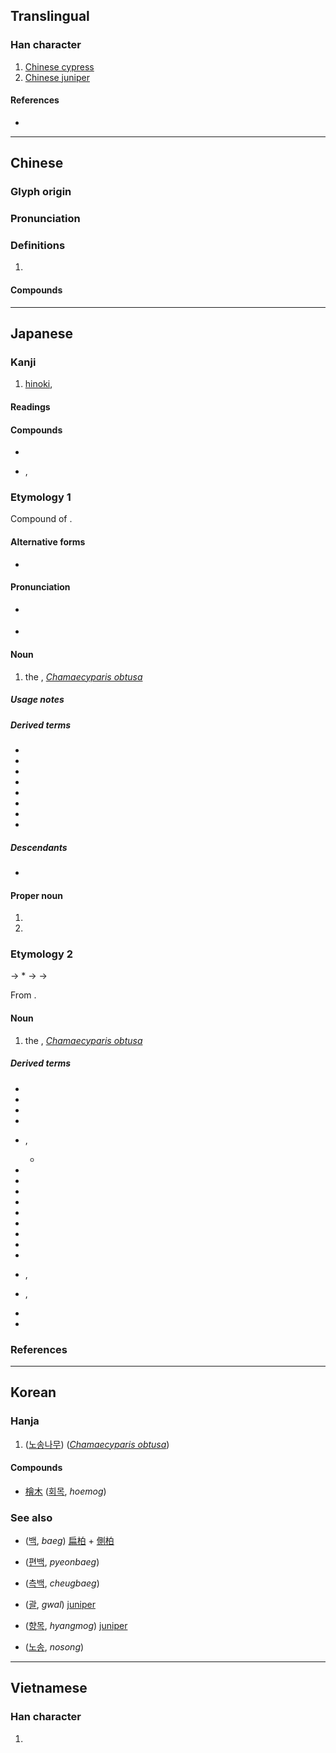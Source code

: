 {{also|栝|桧}}
{{character info/new}}
==Translingual==

===Han character===
{{Han char|rn=75|rad=木|as=13|sn=17|four=48966|canj=DOMA|ids=⿰木會}}

# [[Chinese cypress]]
# [[Chinese juniper]]

====References====
* {{Han ref|kx=0557.110|dkj=15676|dj=0946.180|hdz=21303.040|uh=6A9C|ud=27292|bh=C0CC|bd=49356}}

----

==Chinese==
{{zh-forms|s=桧}}

===Glyph origin===
{{Han etym}}

===Pronunciation===
{{zh-pron
|m=guì,kuài,huì
|c=kui2
|mn=kòe
|mc=y
|oc=y
|ma=
|cat=pn
}}

===Definitions===
{{zh-hanzi}}

# {{rfdef|lang=zh}}

====Compounds====
{{zh-der|檜柏|檜木|紅檜}}

----

==Japanese==
{{ja-kanji forms|桧|檜}}

===Kanji===
{{ja-kanji|grade=|rs=木13|shin=桧}}

# [[hinoki]], {{vern|Japanese cypress}}

====Readings====
{{ja-readings
|goon=け<け<くゑ
|kanon=かい<くわい
|kun=ひ-, ひのき-
}}

====Compounds====
* {{ja-r|老檜|ろうかい}}
* {{ja-r|翌檜|アスナロ}}, {{ja-r|翌檜|アスナロウ}}

===Etymology 1===
<div style="float:right;">
{{wp|lang=ja|ヒノキ}}
{{wp|Chamaecyparis obtusa}}
</div>
{{ja-kanjitab|ひのき|yomi=k}}

Compound of {{com|ja|sort=ひのき|檜|tr1=hi|t1={{l|en|Japanese cypress}}|pos1=see below|の|tr2=no|pos2=attributive particle|木|tr3=ki|t3=[[tree]]}}.

====Alternative forms====
* {{ja-l|檜木}}

====Pronunciation====
{{ja-pron|y=k|ひのき|acc=1|acc2=0|dev=3|acc_ref=DJR|acc2_ref=DJR}}
* {{a|Osaka}} {{ja-accent-common|a|ひ|のき}}
* {{a|{{w|Late Middle Japanese}}}} {{IPAchar|/ɸinoki/}}

====Noun====
{{ja-noun|shin=桧|ひのき|ヒノキ}}

# the {{l|en|Japanese cypress}}, ''[[Chamaecyparis obtusa]]''

=====Usage notes=====
{{U:ja:biology|ヒノキ}}

=====Derived terms=====
{{der-top}}
* {{ja-r|檜 翌檜|ヒノキ アスナロ}}
* {{ja-r|檜%笠|ひのき%がさ}}
* {{ja-r|檜%玉|ひのき%だま}}
* {{ja-r|檜%綱|ひのき%づな}}
* {{ja-r|檜 舞台|ひのき ぶたい}}
* {{ja-r|明日は檜|あす は ひのき}}
* {{ja-r|木曽 檜|^きそ ^ひのき}}
* {{ja-r|台湾 檜|^タイワン ヒノキ}}
{{der-bottom}}

=====Descendants=====
* {{desc|en|hinoki}}

====Proper noun====
{{ja-pos|proper|shin=桧|ひのき}}

# {{given name|female|lang=ja|A=a|nodot=1|sort=ひのき}}
# {{surname|lang=ja|A=a|nodot=1|sort=ひのき}}

===Etymology 2===
{{ja-kanjitab|ひ|yomi=k}}
{{IPAfont|⟨pi<sub>1</sub>⟩}} → *{{IPAchar|/pʲi/}} → {{IPAchar|/fi/}} → {{IPAchar|/hi/}}

From {{inh|ja|ojp|sort=ひ|-}}.

====Noun====
{{ja-noun|shin=桧|ひ}}

# {{lb|ja|sort=ひ|obsolete}} the {{vern|Japanese cypress}}, ''[[Chamaecyparis obtusa]]''

=====Derived terms=====
{{der-top}}
* {{ja-r|檜%扇|ひ%-おうぎ}}
* {{ja-r|檜%垣|ひ%がき}}
* {{ja-r|檜%笠|ひ%がさ}}
* {{ja-r|檜%隈|^ひ%ぐま}}
* {{ja-r|檜曾|ひそ|rom=-}}, {{ja-r|檜楚|ひそ}}
** {{ja-r|白%檜曾|シラ%ビソ}}
* {{ja-r|檜%枝%岐|^ひの%え%また}}
* {{ja-r|檜隈|^ひのくま}}
* {{ja-r|檜葉|ひば}}
* {{ja-r|檜%原|ひ%ばら}}
* {{ja-r|檜%物|ひ%もの}}
* {{ja-r|檜%山|^ひ%やま}}
* {{ja-r|檜皮|ひわだ}}
* {{ja-r|檜破り子|ひわりご}}
* {{ja-r|明日檜|あすひ}}
* {{ja-r|黒%檜|くろ%び}}, {{ja-r|黒%檜|くろ%べ}}
* {{ja-r|白%檜|しら%び}}, {{ja-r|白%檜|しら%べ}}
* {{ja-r|唐%檜|トウ%ヒ}}
* {{ja-r|紅%檜|ベニ%ヒ}}
{{der-bottom}}

===References===
<references/>

----

==Korean==

===Hanja===
{{ko-hanja|hangeul=[[회]], [[괄]]|eumhun=|rv=hoe, gwal|mr=hoe, kwal|y=hoy, kwal}}

# ([[노송]][[나무]]) {{l|en|Japanese cypress}} (''[[Chamaecyparis obtusa]]'')

====Compounds====
* [[檜木]] ([[회목]], ''hoemog'') {{l|en|Japanese cypress}}

===See also===
{{top2}}
* {{l|ko|柏}} ([[백]], ''baeg'') [[扁柏]] + [[側柏]]
* {{l|ko|扁柏}} ([[편백]], ''pyeonbaeg'') {{l|en|Japanese cypress}}
* {{l|ko|側柏}} ([[측백]], ''cheugbaeg'') {{vern|oriental thuja}}
{{mid2}}
* {{l|ko|栝}} ([[괄]], ''gwal'') [[juniper]]
* {{l|ko|香木}} ([[향목]], ''hyangmog'') [[juniper]]
* {{l|ko|老松}} ([[노송]], ''nosong'') {{l|en|Japanese cypress}}
{{bottom}}

----

==Vietnamese==

===Han character===
{{vi-readings|rs=木13|hanviet=cối}}

# {{defn|lang=vi|sort=木13}}
